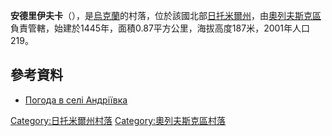 {{coord|51|18|33|N|27|42|0|E|scale:30000|display=title}}

'''安德里伊夫卡'''（{{lang-uk|Андріївка}}），是[[烏克蘭|烏克蘭]]的村落，位於該國北部[[日托米爾州|日托米爾州]]，由[[奧列夫斯克區|奧列夫斯克區]]負責管轄，始建於1445年，面積0.87平方公里，海拔高度187米，2001年人口219。

==參考資料==
* [http://weather.in.ua/ua/zhitomirskaja/197 Погода в селі Андріївка] {{Wayback|url=http://weather.in.ua/ua/zhitomirskaja/197 |date=20160305092558 }}

{{DEFAULTSORT:Андріївка}}
[[Category:日托米爾州村落|Category:日托米爾州村落]]
[[Category:奧列夫斯克區村落|Category:奧列夫斯克區村落]]


{{Zhytomyr-geo-stub}}
